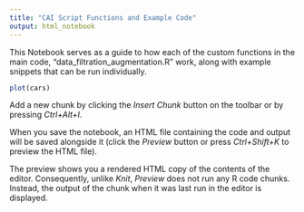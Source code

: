 ```yaml
---
title: "CAI Script Functions and Example Code"
output: html_notebook
---
```


This Notebook serves as a guide to how each of the custom functions in the main code, "data_filtration_augmentation.R" work, along with example snippets that can be run individually.

```r
plot(cars)
```

Add a new chunk by clicking the *Insert Chunk* button on the toolbar or by pressing *Ctrl+Alt+I*.

When you save the notebook, an HTML file containing the code and output will be saved alongside it (click the *Preview* button or press *Ctrl+Shift+K* to preview the HTML file).

The preview shows you a rendered HTML copy of the contents of the editor. Consequently, unlike *Knit*, *Preview* does not run any R code chunks. Instead, the output of the chunk when it was last run in the editor is displayed.
